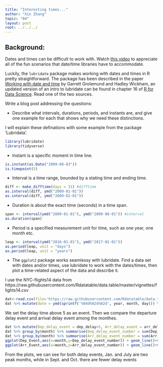 ```yaml
---
title: "Interesting times..."
author: "Xin Zhang"
topic: "04"
layout: post
root: ../../../
---
```



## Background:

Dates and times can be difficult to work with. Watch [this video](https://www.youtube.com/watch?v=-5wpm-gesOY) to appreciate all of the fun scenarios that date/time libraries have to accommodate. 

Luckily, the `lubridate` package makes working with dates and times in R pretty straightforward. The package has been described in the paper [Working with date and time](http://www.jstatsoft.org/v40/i03/) by Garrett Grolemund and Hadley Wickham, an updated version of an intro to lubridate can be found in chapter 16 of [R for Data Science](https://r4ds.had.co.nz/dates-and-times.html). Read one of the two sources.

Write a blog post addressing the questions:


- Describe what intervals, durations, periods, and instants are, and give one example for each that shows why we need these distinctions.

I will explain these definations with some example from the package 'Lubridata'.

```r
library(lubridate)
library(tidyverse)
```

- Instant is a specific moment in time line.

```r
is.instant(as.Date("2009-08-03"))
is.timepoint(5) 
```
- Interval is a time range, bounded by a stating time and ending time.

```r
diff <- make_difftime(days = 31) #difftime
as.interval(diff, ymd("2009-01-01"))
as.interval(diff, ymd("2009-02-01"))
```

- Duration is about the exact time (seconds) in a time span.

```r
span <- interval(ymd("2009-01-01"), ymd("2009-08-01")) #interval
as.duration(span)
```

- Period is a specified measurement unit for time, such as one year, one month etc.

```r
leap <- interval(ymd("2016-01-01"), ymd("2017-01-01"))
as.period(leap, unit = "days")
as.period(leap, unit = "years")
```

- The `ggplot2` package works seamlessy with lubridate. Find a data set with dates and/or times, use lubridate to work with the dates/times, then plot a time-related aspect of the data and describe it.  

I use the NYC-flights14 data from https://raw.githubusercontent.com/Rdatatable/data.table/master/vignettes/flights14.csv
```r
dat<-read.csv(file='https://raw.githubusercontent.com/Rdatatable/data.table/master/vignettes/flights14.csv')
dat %>% mutate(date = ymd(sprintf('%04d%02d%02d', year, month, day))) %>%  select(-year,-month,-day) %>% mutate(month = month(date)) -> dat
```

We set the delay time above 5 as an event. Then we compare the departure delay event and arrival delay event among the monthes.
```r
dat %>% mutate(Dep_delay_event = dep_delay>5, Arr_delay_event = arr_delay>5) -> dat
dat %>% group_by(month) %>% summarise(Dep_delay_event_number = sum(Dep_delay_event)) -> Dep_Event
dat %>% group_by(month) %>% summarise(Arr_delay_event_number = sum(Arr_delay_event)) -> Arr_Event
ggplot(Dep_Event,aes(x=month,y=Dep_delay_event_number)) + geom_line()+stat_smooth()+ xlab('Month') + ylab('Departure Delay Event Number')
ggplot(Arr_Event,aes(x=month,y=Arr_delay_event_number)) + geom_line()+stat_smooth()+ xlab('Month') + ylab('Arrival Delay Event Number')
```
From the plots, we can see for both delay events, Jan. and July are two peak months, while in Sept. and Oct. there are fewer delay events

